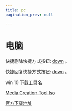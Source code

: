 ```yaml
---
title: pc
pagination_prev: null

---
```


# 电脑

快捷删除快捷方式按钮: [down](https://lmssee.cn/some/k/del.bat) 。

快捷回复快捷方式按钮: [down](https://lmssee.cn/some/k/add.bat) 。

win 10 下载工具名

[Media Creation Tool Iso](https://www.microsoft.com/zh-cn/software-download/windows10ISO)

[官方下载地址]("https://download.microsoft.com/download/4/c/c/4cc6c15c-75a5-4d1b-a3fe-140a5e09c9ff/MediaCreationTool20H2.exe)

            